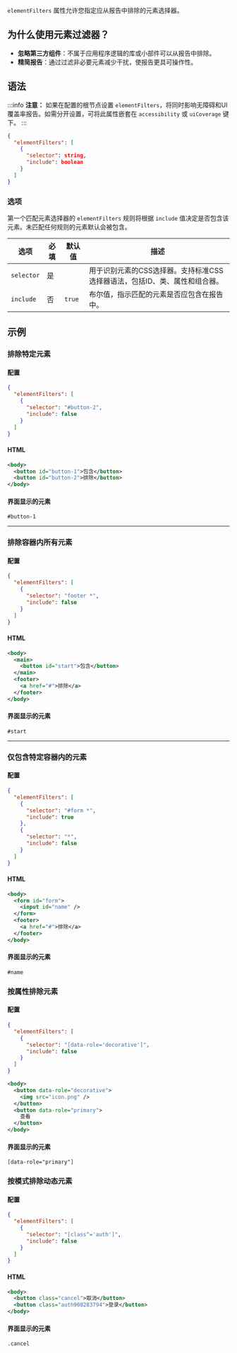 `elementFilters` 属性允许您指定应从报告中排除的元素选择器。

## 为什么使用元素过滤器？

- **忽略第三方组件**：不属于应用程序逻辑的库或小部件可以从报告中排除。
- **精简报告**：通过过滤非必要元素减少干扰，使报告更具可操作性。

## 语法

:::info
**注意：** 如果在配置的根节点设置 `elementFilters`，将同时影响无障碍和UI覆盖率报告。如需分开设置，可将此属性嵌套在 `accessibility` 或 `uiCoverage` 键下。
:::

```json
{
  "elementFilters": [
    {
      "selector": string,
      "include": boolean
    }
  ]
}
```

### 选项

第一个匹配元素选择器的 `elementFilters` 规则将根据 `include` 值决定是否包含该元素。未匹配任何规则的元素默认会被包含。

| 选项        | 必填     | 默认值   | 描述                                                                                                                      |
| ----------- | -------- | -------- | ------------------------------------------------------------------------------------------------------------------------ |
| `selector`  | 是       |          | 用于识别元素的CSS选择器。支持标准CSS选择器语法，包括ID、类、属性和组合器。                                                |
| `include`   | 否       | `true`   | 布尔值，指示匹配的元素是否应包含在报告中。                                                                              |

## 示例

### 排除特定元素

#### 配置

```json
{
  "elementFilters": [
    {
      "selector": "#button-2",
      "include": false
    }
  ]
}
```

#### HTML

```xml
<body>
  <button id="button-1">包含</button>
  <button id="button-2">排除</button>
</body>
```

#### 界面显示的元素

```
#button-1
```

---

### 排除容器内所有元素

#### 配置

```json
{
  "elementFilters": [
    {
      "selector": "footer *",
      "include": false
    }
  ]
}
```

#### HTML

```xml
<body>
  <main>
    <button id="start">包含</button>
  </main>
  <footer>
    <a href="#">排除</a>
  </footer>
</body>
```

#### 界面显示的元素

```
#start
```

---

### 仅包含特定容器内的元素

#### 配置

```json
{
  "elementFilters": [
    {
      "selector": "#form *",
      "include": true
    },
    {
      "selector": "*",
      "include": false
    }
  ]
}
```

#### HTML

```xml
<body>
  <form id="form">
    <input id="name" />
  </form>
  <footer>
    <a href="#">排除</a>
  </footer>
</body>
```

#### 界面显示的元素

```
#name
```

### 按属性排除元素

#### 配置

```json
{
  "elementFilters": [
    {
      "selector": "[data-role='decorative']",
      "include": false
    }
  ]
}
```

```xml
<body>
  <button data-role="decorative">
    <img src="icon.png" />
  </button>
  <button data-role="primary">
    查看
  </button>
</body>
```

#### 界面显示的元素

```
[data-role="primary"]
```

### 按模式排除动态元素

#### 配置

```json
{
  "elementFilters": [
    {
      "selector": "[class^='auth']",
      "include": false
    }
  ]
}
```

#### HTML

```xml
<body>
  <button class="cancel">取消</button>
  <button class="auth908283794">登录</button>
</body>
```

#### 界面显示的元素

```
.cancel
```
